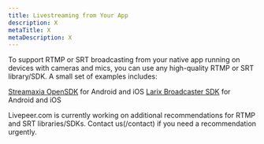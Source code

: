 ```yaml
---
title: Livestreaming from Your App
description: X
metaTitle: X
metaDescription: X
---
```


To support RTMP or SRT broadcasting from your native app running on devices with cameras and mics, you can use any high-quality RTMP or SRT library/SDK. A small set of examples includes:

[Streamaxia OpenSDK](https://www.streamaxia.com/) for Android and iOS
[Larix Broadcaster SDK](https://softvelum.com/larix/) for Android and iOS

Livepeer.com is currently working on additional recommendations for RTMP and SRT libraries/SDKs.
Contact us(/contact) if you need a recommendation urgently.